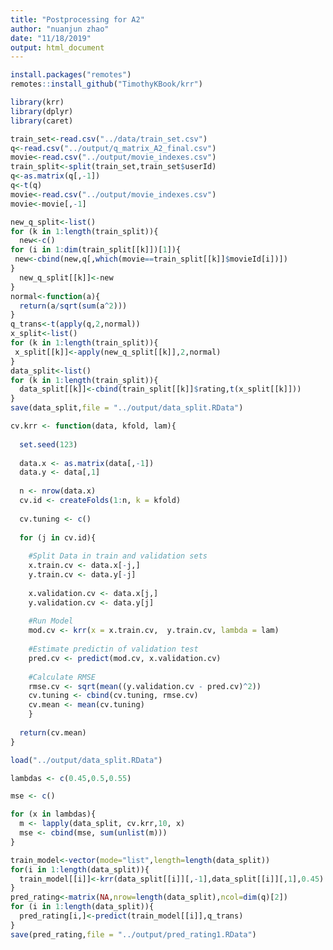 ```yaml
---
title: "Postprocessing for A2"
author: "nuanjun zhao"
date: "11/18/2019"
output: html_document
---
```


```r
install.packages("remotes")
remotes::install_github("TimothyKBook/krr")

library(krr)
library(dplyr)
library(caret)
```

```r
train_set<-read.csv("../data/train_set.csv")
q<-read.csv("../output/q_matrix_A2_final.csv")
movie<-read.csv("../output/movie_indexes.csv")
train_split<-split(train_set,train_set$userId)
q<-as.matrix(q[,-1])
q<-t(q)
movie<-read.csv("../output/movie_indexes.csv")
movie<-movie[,-1]
```

```r
new_q_split<-list()
for (k in 1:length(train_split)){
  new<-c()
for (i in 1:dim(train_split[[k]])[1]){
 new<-cbind(new,q[,which(movie==train_split[[k]]$movieId[i])])
}
  new_q_split[[k]]<-new
}
normal<-function(a){
  return(a/sqrt(sum(a^2)))
}
q_trans<-t(apply(q,2,normal))
x_split<-list()
for (k in 1:length(train_split)){
 x_split[[k]]<-apply(new_q_split[[k]],2,normal)
}
data_split<-list()
for (k in 1:length(train_split)){
  data_split[[k]]<-cbind(train_split[[k]]$rating,t(x_split[[k]]))
}
save(data_split,file = "../output/data_split.RData")
```

```r
cv.krr <- function(data, kfold, lam){
  
  set.seed(123)
  
  data.x <- as.matrix(data[,-1])
  data.y <- data[,1]
  
  n <- nrow(data.x)
  cv.id <- createFolds(1:n, k = kfold)
  
  cv.tuning <- c()
  
  for (j in cv.id){
    
    #Split Data in train and validation sets
    x.train.cv <- data.x[-j,]
    y.train.cv <- data.y[-j]
    
    x.validation.cv <- data.x[j,]
    y.validation.cv <- data.y[j]
    
    #Run Model
    mod.cv <- krr(x = x.train.cv,  y.train.cv, lambda = lam)
    
    #Estimate predictin of validation test
    pred.cv <- predict(mod.cv, x.validation.cv)
    
    #Calculate RMSE
    rmse.cv <- sqrt(mean((y.validation.cv - pred.cv)^2))
    cv.tuning <- cbind(cv.tuning, rmse.cv)
    cv.mean <- mean(cv.tuning)
    }
  
  return(cv.mean)
}
```

```r
load("../output/data_split.RData")

lambdas <- c(0.45,0.5,0.55)

mse <- c()

for (x in lambdas){
  m <- lapply(data_split, cv.krr,10, x)
  mse <- cbind(mse, sum(unlist(m)))
}
```


```r
train_model<-vector(mode="list",length=length(data_split))
for(i in 1:length(data_split)){
  train_model[[i]]<-krr(data_split[[i]][,-1],data_split[[i]][,1],0.45)
}
pred_rating<-matrix(NA,nrow=length(data_split),ncol=dim(q)[2])
for (i in 1:length(data_split)){
  pred_rating[i,]<-predict(train_model[[i]],q_trans)
}
save(pred_rating,file = "../output/pred_rating1.RData")
```




